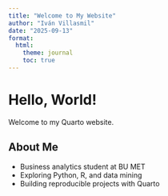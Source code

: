 ```yaml
---
title: "Welcome to My Website"
author: "Iván Villasmil"
date: "2025-09-13"
format:
  html:
    theme: journal
    toc: true
---
```


# Hello, World! 
Welcome to my Quarto website.

## About Me
- Business analytics student at BU MET
- Exploring Python, R, and data mining
- Building reproducible projects with Quarto